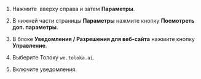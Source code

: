 1. Нажмите <img src="https://tlkfrontprod.azureedge.net/portal-production/static/uploaded/images/1677847619227/1677847619227_original_svg.svg" alt="" /> вверху справа и затем **Параметры**.

1. В нижней части страницы **Параметры** нажмите кнопку **Посмотреть доп. параметры**.

1. В блоке **Уведомления / Разрешения для веб-сайта** нажмите кнопку **Управление**.

1. Выберите Толоку `we.toloka.ai`.

1. Включите уведомления.
